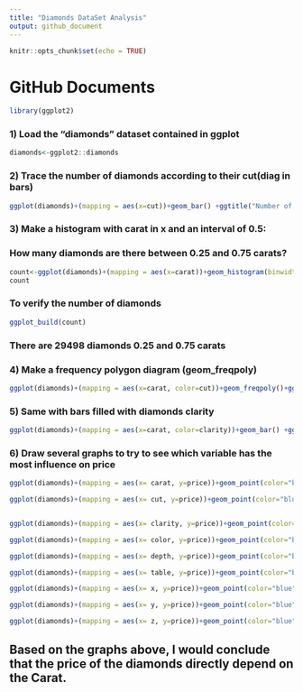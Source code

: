 ---
title: "Diamonds DataSet Analysis"
output: github_document
---

```{r setup, include=FALSE}
knitr::opts_chunk$set(echo = TRUE)
```

# GitHub Documents


```{r cars}
library(ggplot2)
```

### 1) Load the "diamonds" dataset contained in ggplot

```{r}
diamonds<-ggplot2::diamonds
```

### 2) Trace the number of diamonds according to their cut(diag in bars)

```{r}
ggplot(diamonds)+(mapping = aes(x=cut))+geom_bar() +ggtitle("Number of Diamonds based on Cut")
```

### 3) Make a histogram with carat in x and an interval of 0.5:
### How many diamonds are there between 0.25 and 0.75 carats?

```{r}
count<-ggplot(diamonds)+(mapping = aes(x=carat))+geom_histogram(binwidth = 0.5)+stat_bin(geom="text",aes(label=..count.., x=carat),binwidth = 0.5)+ggtitle("Histogram to count Diamonds based on Carats")
count
```

### To verify the number of diamonds

```{r}
ggplot_build(count) 
```

### There are 29498 diamonds 0.25 and 0.75 carats

### 4) Make a frequency polygon diagram (geom_freqpoly)

```{r}
ggplot(diamonds)+(mapping = aes(x=carat, color=cut))+geom_freqpoly()+ggtitle("Frequency polygon with each color corresponding to a different cut")
```

### 5) Same with bars filled with diamonds clarity 

```{r}
ggplot(diamonds)+(mapping = aes(x=carat, color=clarity))+geom_bar() +ggtitle("Bars filled with diamonds clarity ")
```

### 6) Draw several graphs to try to see which variable has the most influence on price 

```{r}
ggplot(diamonds)+(mapping = aes(x= carat, y=price))+geom_point(color="blue")+ggtitle("Price vs Carat")

ggplot(diamonds)+(mapping = aes(x= cut, y=price))+geom_point(color="blue")+ggtitle("Price vs Cut")


ggplot(diamonds)+(mapping = aes(x= clarity, y=price))+geom_point(color="blue")+ggtitle("Price vs Clarity")

ggplot(diamonds)+(mapping = aes(x= color, y=price))+geom_point(color="blue")+ggtitle("Price vs color")

ggplot(diamonds)+(mapping = aes(x= depth, y=price))+geom_point(color="blue")+ggtitle("Price vs depth")

ggplot(diamonds)+(mapping = aes(x= table, y=price))+geom_point(color="blue")+ggtitle("Price vs table")

ggplot(diamonds)+(mapping = aes(x= x, y=price))+geom_point(color="blue")+ggtitle("Price vs x")

ggplot(diamonds)+(mapping = aes(x= y, y=price))+geom_point(color="blue")+ggtitle("Price vs y")

ggplot(diamonds)+(mapping = aes(x= z, y=price))+geom_point(color="blue")+ggtitle("Price vs z")

```

## Based on the graphs above, I would conclude that the price of the diamonds directly depend on the Carat.